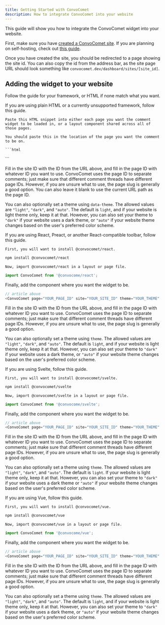 ```yaml
---
title: Getting Started with ConvoComet
description: How to integrate ConvoComet into your website
---
```



This guide will show you how to integrate the ConvoComet widget into your website.

First, make sure you have [created a ConvoComet site](https://convocomet.dev/dashboard/create). If you are planning on self-hosting, check out [this guide](/guides/self-host).

Once you have created the site, you should be redirected to a page showing the site id. You can also copy the id from the address bar, as the site page URL should look something like `convocomet.dev/dashboard/sites/[site_id]`.

## Adding the widget to your website

Follow the guide for your framework, or HTML if none match what you want.

<Tabs>
	<TabItem label="HTML">
	If you are using plain HTML or a currently unsupported framework, follow this guide.

    Paste this HTML snippet into either each page you want the comment widget to be loaded in, or a layout component shared across all of those pages.

    You should paste this in the location of the page you want the comment to be on.

    ```html

<div
	id="convocomet-widget"
	data-page="YOUR_PAGE_ID"
	data-site="YOUR_SITE_ID"
	data-theme="YOUR_THEME"
></div>
<script src="https://convocomet.dev/widget.js" async></script>
```

Fill in the site ID with the ID from the URL above, and fill in the page ID with whatever ID you want to use. ConvoComet uses the page ID to separate comments; just make sure that different comment threads have different page IDs. However, if you are unsure what to use, the page slug is generally a good option. You can also leave it blank to use the current URL path as the page ID.

You can also optionally set a theme using `data-theme`. The allowed values are `"light"`, `"dark"`, and `"auto"`. The default is `light`, and if your website is light theme only, keep it at that. However, you can also set your theme to `"dark"` if your website uses a dark theme, or `"auto"` if your website theme changes based on the user's preferred color scheme.

</TabItem>
<TabItem label="React">
If you are using React, Preact, or another React-compatible toolbar, follow this guide.

    First, you will want to install @convocomet/react.

```sh
npm install @convocomet/react
```

    Now, import @convocomet/react in a layout or page file.

```js
import ConvoComet from '@convocome/react';
```

Finally, add the component where you want the widget to be.

```js
// article above
<ConvoComet page="YOUR_PAGE_ID" site="YOUR_SITE_ID" theme="YOUR_THEME" />
```

Fill in the site ID with the ID from the URL above, and fill in the page ID with whatever ID you want to use. ConvoComet uses the page ID to separate comments; just make sure that different comment threads have different page IDs. However, if you are unsure what to use, the page slug is generally a good option.

You can also optionally set a theme using `theme`. The allowed values are `"light"`, `"dark"`, and `"auto"`. The default is `light`, and if your website is light theme only, keep it at that. However, you can also set your theme to `"dark"` if your website uses a dark theme, or `"auto"` if your website theme changes based on the user's preferred color scheme.

</TabItem>
<TabItem label="Svelte">
If you are using Svelte, follow this guide.

    First, you will want to install @convocomet/svelte.

```sh
npm install @convocomet/svelte
```

    Now, import @convocomet/svelte in a layout or page file.

```js
import ConvoComet from '@convocome/svelte';
```

Finally, add the component where you want the widget to be.

```js
// article above
<ConvoComet page="YOUR_PAGE_ID" site="YOUR_SITE_ID" theme="YOUR_THEME" />
```

Fill in the site ID with the ID from the URL above, and fill in the page ID with whatever ID you want to use. ConvoComet uses the page ID to separate comments; just make sure that different comment threads have different page IDs. However, if you are unsure what to use, the page slug is generally a good option.

You can also optionally set a theme using `theme`. The allowed values are `"light"`, `"dark"`, and `"auto"`. The default is `light`. If your website is light theme only, keep it at that. However, you can also set your theme to `"dark"` if your website uses a dark theme or `"auto"` if your website theme changes based on the user's preferred color scheme.

</TabItem>
<TabItem label="Vue">
If you are using Vue, follow this guide.

    First, you will want to install @convocomet/vue.

```sh
npm install @convocomet/vue
```

    Now, import @convocomet/vue in a layout or page file.

```js
import ConvoComet from '@convocome/vue';
```

Finally, add the component where you want the widget to be.

```js
// article above
<ConvoComet page="YOUR_PAGE_ID" site="YOUR_SITE_ID" theme="YOUR_THEME" />
```

Fill in the site ID with the ID from the URL above, and fill in the page ID with whatever ID you want to use. ConvoComet uses the page ID to separate comments; just make sure that different comment threads have different page IDs. However, if you are unsure what to use, the page slug is generally a good option.

You can also optionally set a theme using `theme`. The allowed values are `"light"`, `"dark"`, and `"auto"`. The default is `light`, and if your website is light theme only, keep it at that. However, you can also set your theme to `"dark"` if your website uses a dark theme, or `"auto"` if your website theme changes based on the user's preferred color scheme.

</TabItem>

</Tabs>
